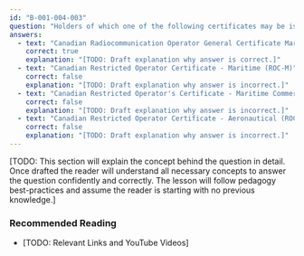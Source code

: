 ```yaml
---
id: "B-001-004-003"
question: "Holders of which one of the following certificates may be issued an Amateur Radio Operator Certificate?"
answers:
  - text: "Canadian Radiocommunication Operator General Certificate Maritime (RGMC)"
    correct: true
    explanation: "[TODO: Draft explanation why answer is correct.]"
  - text: "Canadian Restricted Operator Certificate - Maritime (ROC-M)"
    correct: false
    explanation: "[TODO: Draft explanation why answer is incorrect.]"
  - text: "Canadian Restricted Operator's Certificate - Maritime Commercial (ROC-MC)"
    correct: false
    explanation: "[TODO: Draft explanation why answer is incorrect.]"
  - text: "Canadian Restricted Operator Certificate - Aeronautical (ROC-A)"
    correct: false
    explanation: "[TODO: Draft explanation why answer is incorrect.]"
---
```


[TODO: This section will explain the concept behind the question in detail. Once drafted the reader will understand all necessary concepts to answer the question confidently and correctly. The lesson will follow pedagogy best-practices and assume the reader is starting with no previous knowledge.]

### Recommended Reading

- [TODO: Relevant Links and YouTube Videos]
